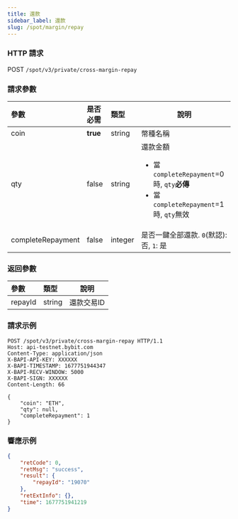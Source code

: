 ```yaml
---
title: 還款
sidebar_label: 還款
slug: /spot/margin/repay
---
```


### HTTP 請求
POST <code>/spot/v3/private/cross-margin-repay</code>

### 請求參數
| 參數 |是否必需| 類型 | 說明|
|:----- |:-------|:-----|------ |
|coin|**true** |string|幣種名稱|
|qty|false|string |還款金額 <ul><li>當`completeRepayment`=0時, `qty`**必傳** </li><li>當`completeRepayment`=1時, `qty`無效</li></ul>|
|completeRepayment|false |integer |是否一鍵全部還款. `0`(默認): 否, `1`: 是|

### 返回參數
| 參數 | 類型 | 說明|
|:----- |:-----|----- |
|repayId|string|還款交易ID|

### 請求示例

```http
POST /spot/v3/private/cross-margin-repay HTTP/1.1
Host: api-testnet.bybit.com
Content-Type: application/json
X-BAPI-API-KEY: XXXXXX
X-BAPI-TIMESTAMP: 1677751944347
X-BAPI-RECV-WINDOW: 5000
X-BAPI-SIGN: XXXXXX
Content-Length: 66

{
    "coin": "ETH",
    "qty": null,
    "completeRepayment": 1
}
```

### 響應示例

```json
{
    "retCode": 0,
    "retMsg": "success",
    "result": {
        "repayId": "19070"
    },
    "retExtInfo": {},
    "time": 1677751941219
}
```
